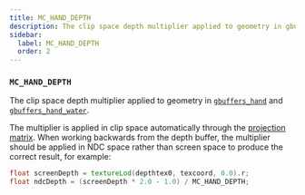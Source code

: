 ```yaml
---
title: MC_HAND_DEPTH
description: The clip space depth multiplier applied to geometry in gbuffers_hand and gbuffers_hand_water`.
sidebar:
  label: MC_HAND_DEPTH
  order: 2
---
```


### `MC_HAND_DEPTH`

The clip space depth multiplier applied to geometry in [`gbuffers_hand`](/current/reference/programs/gbuffers/) and [`gbuffers_hand_water`](/current/reference/programs/gbuffers/).

The multiplier is applied in clip space automatically through the [projection matrix](/current/reference/uniforms/matrices/#projectionMatrix). When working backwards from the depth buffer, the multiplier should be applied in NDC space rather than screen space to produce the correct result, for example:

```glsl
float screenDepth = textureLod(depthtex0, texcoord, 0.0).r;
float ndcDepth = (screenDepth * 2.0 - 1.0) / MC_HAND_DEPTH;
```